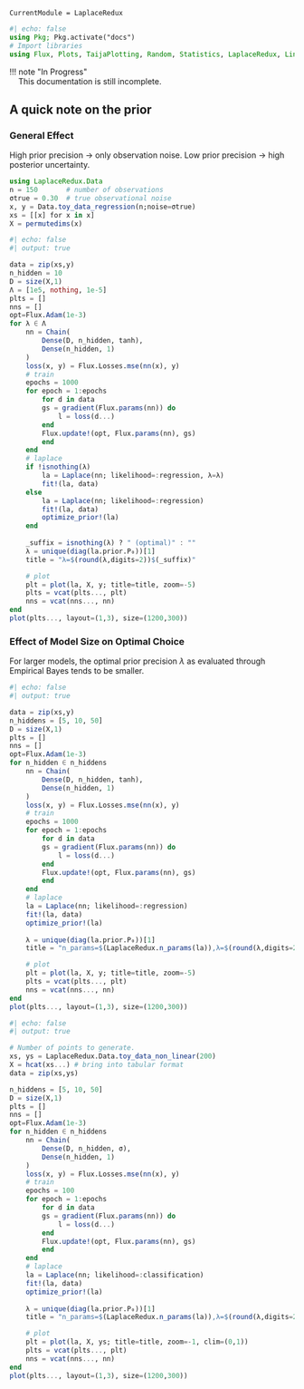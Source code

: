 ```@meta
CurrentModule = LaplaceRedux
```

```julia
#| echo: false
using Pkg; Pkg.activate("docs")
# Import libraries
using Flux, Plots, TaijaPlotting, Random, Statistics, LaplaceRedux, LinearAlgebra
```

| !!! note \"In Progress\"
|     This documentation is still incomplete. 

## A quick note on the prior 

### General Effect

High prior precision $\rightarrow$ only observation noise. Low prior precision $\rightarrow$ high posterior uncertainty.

```julia
using LaplaceRedux.Data
n = 150       # number of observations
σtrue = 0.30  # true observational noise
x, y = Data.toy_data_regression(n;noise=σtrue)
xs = [[x] for x in x]
X = permutedims(x)
```


```julia
#| echo: false
#| output: true

data = zip(xs,y)
n_hidden = 10
D = size(X,1)
Λ = [1e5, nothing, 1e-5]
plts = []
nns = []
opt=Flux.Adam(1e-3)
for λ ∈ Λ
    nn = Chain(
        Dense(D, n_hidden, tanh),
        Dense(n_hidden, 1)
    )  
    loss(x, y) = Flux.Losses.mse(nn(x), y)
    # train
    epochs = 1000
    for epoch = 1:epochs
        for d in data
        gs = gradient(Flux.params(nn)) do
            l = loss(d...)
        end
        Flux.update!(opt, Flux.params(nn), gs)
        end
    end
    # laplace
    if !isnothing(λ)
        la = Laplace(nn; likelihood=:regression, λ=λ)
        fit!(la, data)  
    else
        la = Laplace(nn; likelihood=:regression)
        fit!(la, data)  
        optimize_prior!(la)
    end
    
    _suffix = isnothing(λ) ? " (optimal)" : ""
    λ = unique(diag(la.prior.P₀))[1]
    title = "λ=$(round(λ,digits=2))$(_suffix)"

    # plot 
    plt = plot(la, X, y; title=title, zoom=-5)
    plts = vcat(plts..., plt)
    nns = vcat(nns..., nn)
end
plot(plts..., layout=(1,3), size=(1200,300))
```


### Effect of Model Size on Optimal Choice

For larger models, the optimal prior precision $\lambda$ as evaluated through Empirical Bayes tends to be smaller.

```julia
#| echo: false
#| output: true

data = zip(xs,y)
n_hiddens = [5, 10, 50]
D = size(X,1)
plts = []
nns = []
opt=Flux.Adam(1e-3)
for n_hidden ∈ n_hiddens
    nn = Chain(
        Dense(D, n_hidden, tanh),
        Dense(n_hidden, 1)
    )  
    loss(x, y) = Flux.Losses.mse(nn(x), y)
    # train
    epochs = 1000
    for epoch = 1:epochs
        for d in data
        gs = gradient(Flux.params(nn)) do
            l = loss(d...)
        end
        Flux.update!(opt, Flux.params(nn), gs)
        end
    end
    # laplace
    la = Laplace(nn; likelihood=:regression)
    fit!(la, data)  
    optimize_prior!(la)
    
    λ = unique(diag(la.prior.P₀))[1]
    title = "n_params=$(LaplaceRedux.n_params(la)),λ=$(round(λ,digits=2))"

    # plot 
    plt = plot(la, X, y; title=title, zoom=-5)
    plts = vcat(plts..., plt)
    nns = vcat(nns..., nn)
end
plot(plts..., layout=(1,3), size=(1200,300))
```


```julia
#| echo: false
#| output: true

# Number of points to generate.
xs, ys = LaplaceRedux.Data.toy_data_non_linear(200)
X = hcat(xs...) # bring into tabular format
data = zip(xs,ys)

n_hiddens = [5, 10, 50]
D = size(X,1)
plts = []
nns = []
opt=Flux.Adam(1e-3)
for n_hidden ∈ n_hiddens
    nn = Chain(
        Dense(D, n_hidden, σ),
        Dense(n_hidden, 1)
    )  
    loss(x, y) = Flux.Losses.mse(nn(x), y)
    # train
    epochs = 100
    for epoch = 1:epochs
        for d in data
        gs = gradient(Flux.params(nn)) do
            l = loss(d...)
        end
        Flux.update!(opt, Flux.params(nn), gs)
        end
    end
    # laplace
    la = Laplace(nn; likelihood=:classification)
    fit!(la, data)  
    optimize_prior!(la)
    
    λ = unique(diag(la.prior.P₀))[1]
    title = "n_params=$(LaplaceRedux.n_params(la)),λ=$(round(λ,digits=2))"

    # plot 
    plt = plot(la, X, ys; title=title, zoom=-1, clim=(0,1))
    plts = vcat(plts..., plt)
    nns = vcat(nns..., nn)
end
plot(plts..., layout=(1,3), size=(1200,300))
```